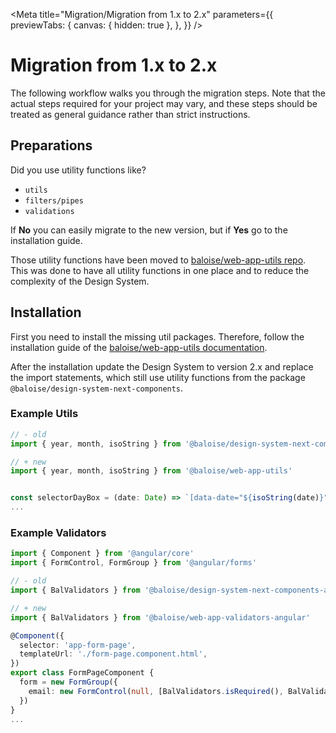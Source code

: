 
<Meta
  title="Migration/Migration from 1.x to 2.x"
  parameters={{
    previewTabs: {
      canvas: { hidden: true },
    },
  }}
/>

# Migration from 1.x to 2.x

The following workflow walks you through the migration steps.
Note that the actual steps required for your project may vary, and these steps should be treated as general guidance rather than strict instructions.

## Preparations

Did you use utility functions like?

- `utils`
- `filters/pipes`
- `validations`

If **No** you can easily migrate to the new version, but if **Yes** go to the installation guide.

Those utility functions have been moved to [baloise/web-app-utils repo](https://github.com/baloise/web-app-utils).
This was done to have all utility functions in one place and to reduce the complexity of the Design System.

## Installation

First you need to install the missing util packages. Therefore, follow the installation guide of the [baloise/web-app-utils documentation](https://github.com/baloise/web-app-utils).

After the installation update the Design System to version 2.x and replace the import statements, which still use utility functions from the package `@baloise/design-system-next-components`.

### Example Utils

```typescript
// - old
import { year, month, isoString } from '@baloise/design-system-next-components'

// + new
import { year, month, isoString } from '@baloise/web-app-utils'


const selectorDayBox = (date: Date) => `[data-date="${isoString(date)}"]`
...
```

### Example Validators

```typescript
import { Component } from '@angular/core'
import { FormControl, FormGroup } from '@angular/forms'

// - old
import { BalValidators } from '@baloise/design-system-next-components-angular'

// + new
import { BalValidators } from '@baloise/web-app-validators-angular'

@Component({
  selector: 'app-form-page',
  templateUrl: './form-page.component.html',
})
export class FormPageComponent {
  form = new FormGroup({
    email: new FormControl(null, [BalValidators.isRequired(), BalValidators.isMinLength(4), BalValidators.isEmail()]),
  })
}
...
```

<bal-doc-github link="/stories/migration/01-migration-from-1x-to-2x.stories.mdx"></bal-doc-github>

